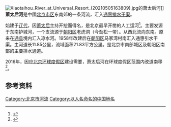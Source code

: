 [[File:Xiaotaihou_River_at_Universal_Resort_(20210505163809).jpg|thumb]]的萧太后河]]
'''萧太后河'''是中國[[北京市|北京市区]]东南郊的一条河流，汇入[[通惠排水干渠|通惠排水干渠]]。

始建于[[辽代|辽代]]，因[[萧太后|萧太后]]主持开挖而得名，是北京最早开凿的人工运河<ref>{{cite news|url=http://www.chinanews.com/cul/2012/04-13/3818264.shtml|title=北京最早人工运河名萧太后河 因其主持开挖得名|work=[[北京晚报|北京晚报]]|date=2012-04-13|accessdate=2021-05-06|archive-date=2021-05-06|archive-url=https://web.archive.org/web/20210506205821/http://www.chinanews.com/cul/2012/04-13/3818264.shtml|dead-url=no}}</ref>。主要发源于东南护城河，一个支流源于[[朝阳区|朝阳区]]老虎洞（今劲松一带）。从西北流向东南。原来在[[通县|通县]]境内汇入凉水河。1958年改建后在[[朝阳区|朝阳区]]马家湾村南汇入通惠引水干渠。主河道长11.85公里，流域面积21.83平方公里。是北京市南部城区及朝阳区南部的主要排水通道。

2016年，因应[[北京环球度假区|北京环球度假区]]建设需要，萧太后河在环球度假区范围内改道南移<ref>{{cite news|url=http://beijing.qianlong.com/2016/0427/569107.shtml|title=萧太后河为环球影城南移改道|work=[[北京晚报|北京晚报]]|date=2016-04-27|accessdate=2021-05-06|archive-date=2021-05-05|archive-url=https://web.archive.org/web/20210505181631/http://beijing.qianlong.com/2016/0427/569107.shtml|dead-url=no}}</ref>。

== 参考资料 ==
{{reflist}}

[[Category:北京市河流|Category:北京市河流]]
[[Category:以人名命名的中国地名|Category:以人名命名的中国地名]]